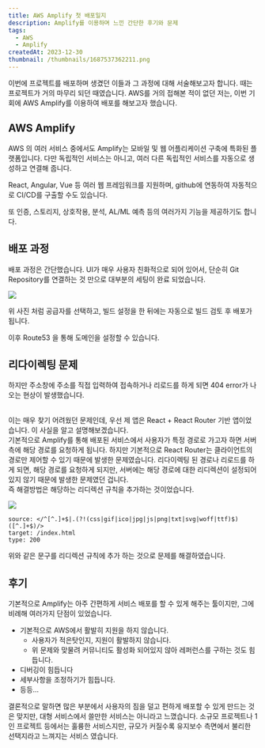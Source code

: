 ```yaml
---
title: AWS Amplify 첫 배포일지
description: Amplify를 이용하며 느낀 간단한 후기와 문제
tags:
  - AWS
  - Amplify
createdAt: 2023-12-30
thumbnail: /thumbnails/1687537362211.png
---
```


이번에 프로젝트를 배포하며 생겼던 이들과 그 과정에 대해 서술해보고자 합니다.
때는 프로젝트가 거의 마무리 되던 때였습니다. AWS를 거의 접해본 적이 없던 저는, 이번 기회에 AWS Amplify를 이용하여 배포를 해보고자 했습니다.

## AWS Amplify

AWS 의 여러 서비스 중에서도 Amplify는 모바일 및 웹 어플리케이션 구축에 특화된 플랫폼입니다. 다만 독립적인 서비스는 아니고, 여러 다른 독립적인 서비스를 자동으로 생성하고 연결해 줍니다.

React, Angular, Vue 등 여러 웹 프레임워크를 지원하며, github에 연동하여 자동적으로 CI/CD를 구출할 수도 있습니다.

또 인증, 스토리지, 상호작용, 분석, AL/ML 예측 등의 여러가지 기능을 제공하기도 합니다.

## 배포 과정

배포 과정은 간단했습니다. UI가 매우 사용자 친화적으로 되어 있어서, 단순히 Git Repository를 연결하는 것 만으로 대부분의 세팅이 완료 되었습니다.

![](public/images/20231230065907.png)

위 사진 처럼 공급자를 선택하고, 빌드 설정을 한 뒤에는 자동으로 빌드 검토 후 배포가 됩니다.

이후 Route53 을 통해 도메인을 설정할 수 있습니다.

## 리다이렉팅 문제

하지만 주소창에 주소를 직접 입력하여 접속하거나 리로드를 하게 되면 404 error가 나오는 현상이 발생했습니다.

<br />
이는 매우 찾기 어려웠던 문제인데, 우선 제 앱은 React + React Router 기반 앱이었습니다.
이 사실을 알고 설명해보겠습니다.
<br />
기본적으로 Amplify를 통해 배포된 서비스에서 사용자가 특정 경로로 가고자 하면 서버측에
해당 경로를 요청하게 됩니다. 하지만 기본적으로 React Router는 클라이언트의 경로만
제어할 수 있기 때문에 발생한 문제였습니다. 리다이렉팅 된 경로나 리로드를 하게 되면,
해당 경로를 요청하게 되지만, 서버에는 해당 경로에 대한 리디렉션이 설정되어 있지 않기
때문에 발생한 문제였던 겁니다.
<br />즉 해결방법은 해당하는 리디렉션 규칙을 추가하는 것이었습니다.

![](public/images/20231230065929.png)

```
source: </^[^.]+$|.(?!(css|gif|ico|jpg|js|png|txt|svg|woff|ttf)$)([^.]+$)/>
target: /index.html
type: 200
```

위와 같은 문구를 리디렉션 규칙에 추가 하는 것으로 문제를 해결하였습니다.

## 후기

기본적으로 Amplify는 아주 간편하게 서비스 배포를 할 수 있게 해주는 툴이지만, 그에 비례해 여러가지 단점이 있었습니다.

- 기본적으로 AWS에서 활발히 지원을 하지 않습니다.
  - 사용자가 적은탓인지, 지원이 활발하지 않습니다.
  - 위 문제와 맞물려 커뮤니티도 활성화 되어있지 않아 레퍼런스를 구하는 것도 힘듭니다.
- 디버깅이 힘듭니다
- 세부사항을 조정하기가 힘듭니다.
- 등등...

결론적으로 말하면 많은 부분에서 사용자의 짐을 덜고 편하게 배포할 수 있게 만드는 것은 맞지만, 대형 서비스에서 쓸만한 서비스는 아니라고 느꼈습니다. 소규모 프로젝트나 1인 프로젝트 등에서는 훌륭한 서비스지만, 규모가 커질수록 유지보수 측면에서 불리한 선택지라고 느껴지는 서비스 였습니다.
